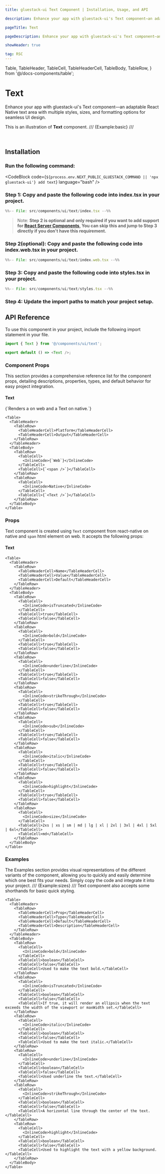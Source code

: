 ```yaml
---
title: gluestack-ui Text Component | Installation, Usage, and API

description: Enhance your app with gluestack-ui's Text component—an adaptable React Native text area with multiple styles, sizes, and formatting options for seamless UI design.

pageTitle: Text

pageDescription: Enhance your app with gluestack-ui's Text component—an adaptable React Native text area with multiple styles, sizes, and formatting options for seamless UI design.

showHeader: true

tag: RSC
---
```


  Table,
  TableHeader,
  TableCell,
  TableHeaderCell,
  TableBody,
  TableRow,
} from '@/docs-components/table';

# Text

Enhance your app with gluestack-ui's Text component—an adaptable React Native text area with multiple styles, sizes, and formatting options for seamless UI design.

This is an illustration of **Text** component.
/// {Example:basic} ///

<br />

## Installation

<Tabs>
  <TabItem label="CLI">
     
### Run the following command:
<CodeBlock code={`${process.env.NEXT_PUBLIC_GLUESTACK_COMMAND || 'npx gluestack-ui'} add text`} language="bash" />

  </TabItem>
  <TabItem label="Manual">

### Step 1: Copy and paste the following code into index.tsx in your project.

```jsx
%%-- File: src/components/ui/text/index.tsx --%%
```

> Note: **Step 2 is optional and only required if you want to add support for [React Server Components](https://vercel.com/blog/understanding-react-server-components), You can skip this and jump to Step 3 directly if you don't have this requirement.**

### Step 2(optional): Copy and paste the following code into index.web.tsx in your project.

```jsx
%%-- File: src/components/ui/text/index.web.tsx --%%
```

### Step 3: Copy and paste the following code into styles.tsx in your project.

```jsx
%%-- File: src/components/ui/text/styles.tsx --%%
```

### Step 4: Update the import paths to match your project setup.

</TabItem>
</Tabs>





## API Reference

To use this component in your project, include the following import statement in your file.

```ts
import { Text } from '@/components/ui/text';
```

```ts
export default () => <Text />;
```

### Component Props

This section provides a comprehensive reference list for the component props, detailing descriptions, properties, types, and default behavior for easy project integration.

#### Text

<p>{`Renders a <span /> on web and a Text on native.`}</p>

    <Table>
      <TableHeader>
        <TableRow>
          <TableHeaderCell>Platform</TableHeaderCell>
          <TableHeaderCell>Output</TableHeaderCell>
        </TableRow>
      </TableHeader>
      <TableBody>
        <TableRow>
          <TableCell>
            <InlineCode>{`Web`}</InlineCode>
          </TableCell>
          <TableCell>{`<span />`}</TableCell>
        </TableRow>
        <TableRow>
          <TableCell>
            <InlineCode>Native</InlineCode>
          </TableCell>
          <TableCell>{`<Text />`}</TableCell>
        </TableRow>
      </TableBody>
    </Table>

### Props

Text component is created using `Text` component from react-native on native and `span` html element on web. It accepts the following props:

#### Text

    <Table>
      <TableHeader>
        <TableRow>
          <TableHeaderCell>Name</TableHeaderCell>
          <TableHeaderCell>Value</TableHeaderCell>
          <TableHeaderCell>Default</TableHeaderCell>
        </TableRow>
      </TableHeader>
      <TableBody>
        <TableRow>
          <TableCell>
            <InlineCode>isTruncated</InlineCode>
          </TableCell>
          <TableCell>true</TableCell>
          <TableCell>false</TableCell>
        </TableRow>
        <TableRow>
          <TableCell>
            <InlineCode>bold</InlineCode>
          </TableCell>
          <TableCell>true</TableCell>
          <TableCell>false</TableCell>
        </TableRow>
        <TableRow>
          <TableCell>
            <InlineCode>underline</InlineCode>
          </TableCell>
          <TableCell>true</TableCell>
          <TableCell>false</TableCell>
        </TableRow>
        <TableRow>
          <TableCell>
            <InlineCode>strikeThrough</InlineCode>
          </TableCell>
          <TableCell>true</TableCell>
          <TableCell>false</TableCell>
        </TableRow>
        <TableRow>
          <TableCell>
            <InlineCode>sub</InlineCode>
          </TableCell>
          <TableCell>true</TableCell>
          <TableCell>false</TableCell>
        </TableRow>
        <TableRow>
          <TableCell>
            <InlineCode>italic</InlineCode>
          </TableCell>
          <TableCell>true</TableCell>
          <TableCell>false</TableCell>
        </TableRow>
        <TableRow>
          <TableCell>
            <InlineCode>highlight</InlineCode>
          </TableCell>
          <TableCell>true</TableCell>
          <TableCell>false</TableCell>
        </TableRow>
        <TableRow>
          <TableCell>
            <InlineCode>size</InlineCode>
          </TableCell>
          <TableCell>2xs | xs | sm | md | lg | xl | 2xl | 3xl | 4xl | 5xl | 6xl</TableCell>
          <TableCell>md</TableCell>
        </TableRow>
      </TableBody>
    </Table>

### Examples

The Examples section provides visual representations of the different variants of the component, allowing you to quickly and easily determine which one best fits your needs. Simply copy the code and integrate it into your project.
/// {Example:sizes} ///
Text component also accepts some shorthands for basic quick styling.

    <Table>
      <TableHeader>
        <TableRow>
          <TableHeaderCell>Prop</TableHeaderCell>
          <TableHeaderCell>Type</TableHeaderCell>
          <TableHeaderCell>Default</TableHeaderCell>
          <TableHeaderCell>Description</TableHeaderCell>
        </TableRow>
      </TableHeader>
      <TableBody>
        <TableRow>
          <TableCell>
            <InlineCode>bold</InlineCode>
          </TableCell>
          <TableCell>boolean</TableCell>
          <TableCell>false</TableCell>
          <TableCell>Used to make the text bold.</TableCell>
        </TableRow>
        <TableRow>
          <TableCell>
            <InlineCode>isTruncated</InlineCode>
          </TableCell>
          <TableCell>boolean</TableCell>
          <TableCell>false</TableCell>
          <TableCell>If true, it will render an ellipsis when the text exceeds the width of the viewport or maxWidth set.</TableCell>
        </TableRow>
        <TableRow>
          <TableCell>
            <InlineCode>italic</InlineCode>
          </TableCell>
          <TableCell>boolean</TableCell>
          <TableCell>false</TableCell>
          <TableCell>Used to make the text italic.</TableCell>
        </TableRow>
        <TableRow>
          <TableCell>
            <InlineCode>underline</InlineCode>
          </TableCell>
          <TableCell>boolean</TableCell>
          <TableCell>false</TableCell>
          <TableCell>Used underline the text.</TableCell>
        </TableRow>
        <TableRow>
          <TableCell>
            <InlineCode>strikeThrough</InlineCode>
          </TableCell>
          <TableCell>boolean</TableCell>
          <TableCell>false</TableCell>
          <TableCell>A horizontal line through the center of the text.</TableCell>
        </TableRow>
        <TableRow>
          <TableCell>
            <InlineCode>highlight</InlineCode>
          </TableCell>
          <TableCell>boolean</TableCell>
          <TableCell>false</TableCell>
          <TableCell>Used to highlight the text with a yellow background.</TableCell>
        </TableRow>
      </TableBody>
    </Table>
